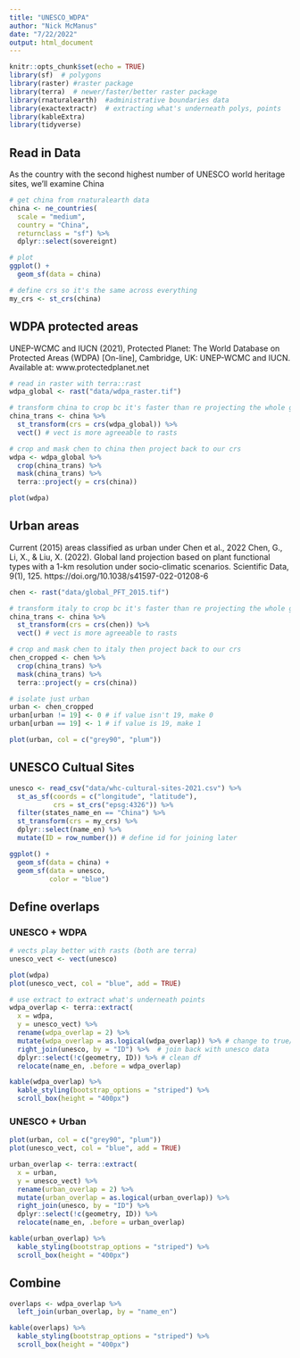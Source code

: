 ```yaml
---
title: "UNESCO_WDPA"
author: "Nick McManus"
date: "7/22/2022"
output: html_document
---
```


```r
knitr::opts_chunk$set(echo = TRUE)
library(sf)  # polygons
library(raster) #raster package
library(terra)  # newer/faster/better raster package
library(rnaturalearth)  #administrative boundaries data
library(exactextractr)  # extracting what's underneath polys, points
library(kableExtra)
library(tidyverse)
```

## Read in Data

As the country with the second highest number of UNESCO world heritage sites, we'll examine China

```r
# get china from rnaturalearth data
china <- ne_countries(
  scale = "medium",
  country = "China",
  returnclass = "sf") %>% 
  dplyr::select(sovereignt)

# plot
ggplot() +
  geom_sf(data = china)
```

```r
# define crs so it's the same across everything
my_crs <- st_crs(china)
```


## WDPA protected areas
UNEP-WCMC and IUCN (2021), Protected Planet: The World Database on Protected Areas (WDPA) [On-line], Cambridge, UK: UNEP-WCMC and IUCN. Available at: www.protectedplanet.net
```r
# read in raster with terra::rast
wdpa_global <- rast("data/wdpa_raster.tif") 

# transform china to crop bc it's faster than re projecting the whole global raster
china_trans <- china %>% 
  st_transform(crs = crs(wdpa_global)) %>% 
  vect() # vect is more agreeable to rasts

# crop and mask chen to china then project back to our crs
wdpa <- wdpa_global %>% 
  crop(china_trans) %>% 
  mask(china_trans) %>% 
  terra::project(y = crs(china))

plot(wdpa)
```
## Urban areas
Current (2015) areas classified as urban under Chen et al., 2022
Chen, G., Li, X., & Liu, X. (2022). Global land projection based on plant functional types with a 1-km resolution under socio-climatic scenarios. Scientific Data, 9(1), 125. https://doi.org/10.1038/s41597-022-01208-6
```r
chen <- rast("data/global_PFT_2015.tif") 

# transform italy to crop bc it's faster than re projecting the whole global raster
china_trans <- china %>% 
  st_transform(crs = crs(chen)) %>% 
  vect() # vect is more agreeable to rasts

# crop and mask chen to italy then project back to our crs
chen_cropped <- chen %>% 
  crop(china_trans) %>% 
  mask(china_trans) %>% 
  terra::project(y = crs(china))

# isolate just urban
urban <- chen_cropped
urban[urban != 19] <- 0 # if value isn't 19, make 0
urban[urban == 19] <- 1 # if value is 19, make 1

plot(urban, col = c("grey90", "plum"))
```

## UNESCO Cultual Sites

```r
unesco <- read_csv("data/whc-cultural-sites-2021.csv") %>% 
  st_as_sf(coords = c("longitude", "latitude"),
           crs = st_crs("epsg:4326")) %>% 
  filter(states_name_en == "China") %>%
  st_transform(crs = my_crs) %>% 
  dplyr::select(name_en) %>% 
  mutate(ID = row_number()) # define id for joining later

ggplot() + 
  geom_sf(data = china) + 
  geom_sf(data = unesco, 
          color = "blue") 
```



## Define overlaps
### UNESCO + WDPA
```r
# vects play better with rasts (both are terra)
unesco_vect <- vect(unesco)

plot(wdpa)
plot(unesco_vect, col = "blue", add = TRUE)
```

```r
# use extract to extract what's underneath points
wdpa_overlap <- terra::extract(
  x = wdpa,
  y = unesco_vect) %>% 
  rename(wdpa_overlap = 2) %>% 
  mutate(wdpa_overlap = as.logical(wdpa_overlap)) %>% # change to true/false 
  right_join(unesco, by = "ID") %>%  # join back with unesco data
  dplyr::select(!c(geometry, ID)) %>% # clean df
  relocate(name_en, .before = wdpa_overlap)

kable(wdpa_overlap) %>% 
  kable_styling(bootstrap_options = "striped") %>% 
  scroll_box(height = "400px")
```



### UNESCO + Urban

```r
plot(urban, col = c("grey90", "plum"))
plot(unesco_vect, col = "blue", add = TRUE)
```

```r
urban_overlap <- terra::extract(
  x = urban,
  y = unesco_vect) %>% 
  rename(urban_overlap = 2) %>% 
  mutate(urban_overlap = as.logical(urban_overlap)) %>%
  right_join(unesco, by = "ID") %>% 
  dplyr::select(!c(geometry, ID)) %>%
  relocate(name_en, .before = urban_overlap)

kable(urban_overlap) %>% 
  kable_styling(bootstrap_options = "striped") %>% 
  scroll_box(height = "400px")
```

## Combine
```r
overlaps <- wdpa_overlap %>% 
  left_join(urban_overlap, by = "name_en") 

kable(overlaps) %>% 
  kable_styling(bootstrap_options = "striped") %>% 
  scroll_box(height = "400px")
```

